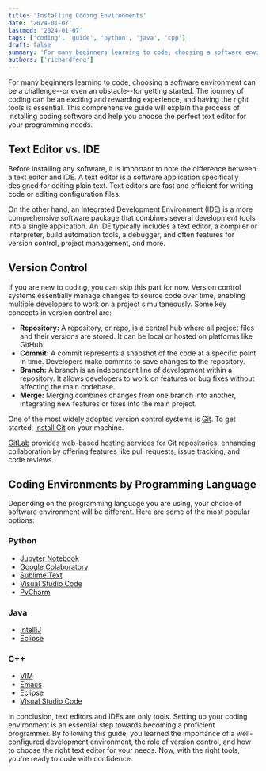 ```yaml
---
title: 'Installing Coding Environments'
date: '2024-01-07'
lastmod: '2024-01-07'
tags: ['coding', 'guide', 'python', 'java', 'cpp']
draft: false
summary: 'For many beginners learning to code, choosing a software environment can be a challenge--or even an obstacle--for getting started. The journey of coding can be an exciting and rewarding experience, and having the right tools is essential.'
authors: ['richardfeng']
---
```


For many beginners learning to code, choosing a software environment can be a challenge--or even an obstacle--for getting started. The journey of coding can be an exciting and rewarding experience, and having the right tools is essential. This comprehensive guide will explain the process of installing coding software and help you choose the perfect text editor for your programming needs.

## Text Editor vs. IDE

Before installing any software, it is important to note the difference between a text editor and IDE. A text editor is a software application specifically designed for editing plain text. Text editors are fast and efficient for writing code or editing configuration files.

On the other hand, an Integrated Development Environment (IDE) is a more comprehensive software package that combines several development tools into a single application. An IDE typically includes a text editor, a compiler or interpreter, build automation tools, a debugger, and often features for version control, project management, and more.

## Version Control

If you are new to coding, you can skip this part for now. Version control systems essentially manage changes to source code over time, enabling multiple developers to work on a project simultaneously. Some key concepts in version control are:

- **Repository:** A repository, or repo, is a central hub where all project files and their versions are stored. It can be local or hosted on platforms like GitHub.
- **Commit:** A commit represents a snapshot of the code at a specific point in time. Developers make commits to save changes to the repository.
- **Branch:** A branch is an independent line of development within a repository. It allows developers to work on features or bug fixes without affecting the main codebase.
- **Merge:** Merging combines changes from one branch into another, integrating new features or fixes into the main project.

One of the most widely adopted version control systems is [Git](https://git-scm.com/). To get started, [install Git](https://git-scm.com/downloads) on your machine.

[GitLab](https://github.com/) provides web-based hosting services for Git repositories, enhancing collaboration by offering features like pull requests, issue tracking, and code reviews.

## Coding Environments by Programming Language

Depending on the programming language you are using, your choice of software environment will be different. Here are some of the most popular options:

### Python

- [Jupyter Notebook](https://jupyter.org/)
- [Google Colaboratory](https://colab.google/)
- [Sublime Text](https://www.sublimetext.com/)
- [Visual Studio Code](https://code.visualstudio.com/)
- [PyCharm](https://www.jetbrains.com/pycharm/)

### Java

- [IntelliJ](https://www.jetbrains.com/idea/)
- [Eclipse](https://www.eclipse.org/)

### C++

- [VIM](https://www.vim.org/)
- [Emacs](https://www.gnu.org/software/emacs/)
- [Eclipse](https://www.eclipse.org/)
- [Visual Studio Code](https://code.visualstudio.com/)

In conclusion, text editors and IDEs are only tools. Setting up your coding environment is an essential step towards becoming a proficient programmer. By following this guide, you learned the importance of a well-configured development environment, the role of version control, and how to choose the right text editor for your needs. Now, with the right tools, you're ready to code with confidence.
